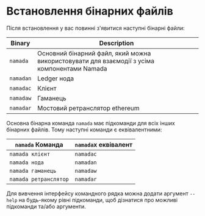 
# Встановлення бінарних файлів

Після встановлення у вас повинні з'явитися наступні бінарні файли:

| Binary | Description |
| --- | --- |
| `namada` | Основний бінарний файл, який можна використовувати для взаємодії з усіма компонентами Namada |
| `namadan` | Ledger нода |
| `namadac` | Клієнт |
| `namadaw` | Гаманець |
| `namadar` | Мостовий ретранслятор ethereum |

Основна бінарна команда `namada` має підкоманди для всіх інших бінарних файлів. Тому наступні команди є еквівалентними:

| `namada` Команда | `namada`x еквівалент |
| --- | --- |
| `namada клієнт` | `namadac` |
| `namada нода` | `namadan` |
| `namada гаманець` | `namadaw` |
| `namada ретранслятор` | `namadar` |


Для вивчення інтерфейсу командного рядка можна додати аргумент `--help` на будь-якому рівні підкоманди, щоб дізнатися про можливі підкоманди та/або аргументи.
